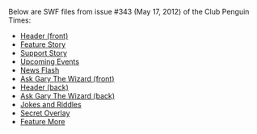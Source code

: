 Below are SWF files from issue #343 (May 17, 2012) of the Club Penguin Times:

*[[Media:News343HeaderFront.swf|Header (front)]]
*[[Media:News343FeatureStory.swf|Feature Story]]
*[[Media:News343SupportStory.swf|Support Story]]
*[[Media:News343UpcomingEvents.swf|Upcoming Events]]
*[[Media:News343NewsFlash.swf|News Flash]]
*[[Media:News343AskAuntArcticFront.swf|Ask Gary The Wizard (front)]]
*[[Media:News343HeaderBack.swf|Header (back)]]
*[[Media:News343AskAuntArcticBack.swf|Ask Gary The Wizard (back)]]
*[[Media:News343JokesAndRiddles.swf|Jokes and Riddles]]
*[[Media:News343SecretOverlay.swf|Secret Overlay]]
*[[Media:News343FeatureMore.swf|Feature More]]

